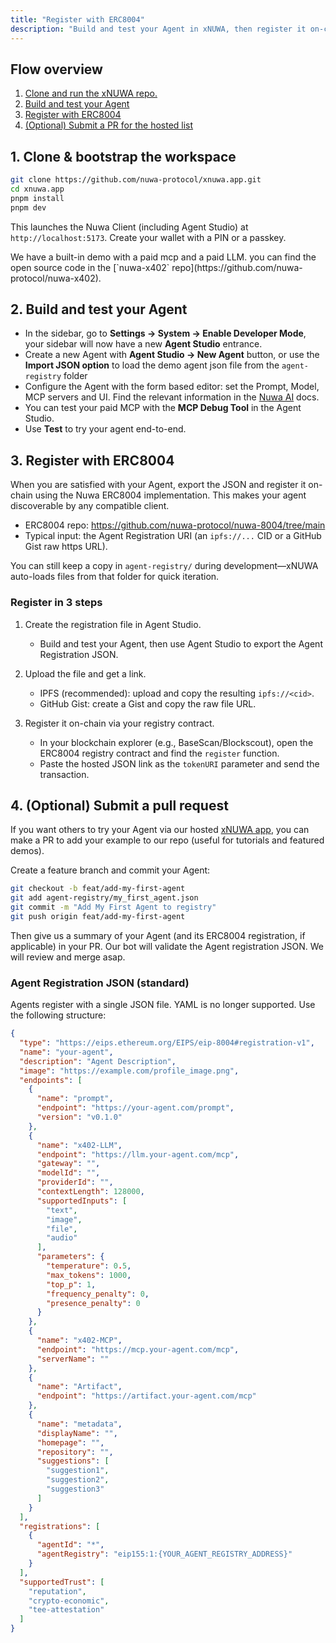 ```yaml
---
title: "Register with ERC8004"
description: "Build and test your Agent in xNUWA, then register it on-chain via ERC8004 for discovery."
---
```



## Flow overview

1. [Clone and run the xNUWA repo.](#1-clone-and-run-the-xnuwa-repo)
2. [Build and test your Agent](#2-build-and-test-your-agent)
3. [Register with ERC8004](#3-register-with-erc8004)
4. [(Optional) Submit a PR for the hosted list](#4-optional-submit-a-pull-request)

## 1. Clone & bootstrap the workspace

```bash
git clone https://github.com/nuwa-protocol/xnuwa.app.git
cd xnuwa.app
pnpm install
pnpm dev
```

This launches the Nuwa Client (including Agent Studio) at `http://localhost:5173`. Create your wallet with a PIN or a passkey.

<Tip>
  We have a built-in demo with a paid mcp and a paid LLM. you can find the open source code in the [`nuwa-x402` repo](https://github.com/nuwa-protocol/nuwa-x402).
</Tip>

## 2. Build and test your Agent
- In the sidebar, go to **Settings -> System -> Enable Developer Mode**, your sidebar will now have a new **Agent Studio** entrance.
- Create a new Agent with **Agent Studio → New Agent** button, or use the **Import JSON option** to load the demo agent json file from the `agent-registry` folder
- Configure the Agent with the form based editor: set the Prompt, Model, MCP servers and UI. Find the relevant information in the [Nuwa AI](../build-caps/quickstart) docs.
- You can test your paid MCP with the **MCP Debug Tool** in the Agent Studio.
- Use **Test** to try your agent end-to-end.


## 3. Register with ERC8004

When you are satisfied with your Agent, export the JSON and register it on-chain using the Nuwa ERC8004 implementation. This makes your agent discoverable by any compatible client.

- ERC8004 repo: https://github.com/nuwa-protocol/nuwa-8004/tree/main
- Typical input: the Agent Registration URI (an `ipfs://...` CID or a GitHub Gist raw https URL).

You can still keep a copy in `agent-registry/` during development—xNUWA auto-loads files from that folder for quick iteration.

### Register in 3 steps

1) Create the registration file in Agent Studio.
   - Build and test your Agent, then use Agent Studio to export the Agent Registration JSON.

2) Upload the file and get a link.
   - IPFS (recommended): upload and copy the resulting `ipfs://<cid>`.
   - GitHub Gist: create a Gist and copy the raw file URL.

3) Register it on-chain via your registry contract.
   - In your blockchain explorer (e.g., BaseScan/Blockscout), open the ERC8004 registry contract and find the `register` function.
   - Paste the hosted JSON link as the `tokenURI` parameter and send the transaction.

## 4. (Optional) Submit a pull request

If you want others to try your Agent via our hosted [xNUWA app](https://xnuwa.app), you can make a PR to add your example to our repo (useful for tutorials and featured demos).

Create a feature branch and commit your Agent:

```bash
git checkout -b feat/add-my-first-agent
git add agent-registry/my_first_agent.json
git commit -m "Add My First Agent to registry"
git push origin feat/add-my-first-agent
```

Then give us a summary of your Agent (and its ERC8004 registration, if applicable) in your PR. Our bot will validate the Agent registration JSON. We will review and merge asap.

### Agent Registration JSON (standard)

Agents register with a single JSON file. YAML is no longer supported. Use the following structure:

```json
{
  "type": "https://eips.ethereum.org/EIPS/eip-8004#registration-v1",
  "name": "your-agent",
  "description": "Agent Description",
  "image": "https://example.com/profile_image.png",
  "endpoints": [
    {
      "name": "prompt",
      "endpoint": "https://your-agent.com/prompt",
      "version": "v0.1.0"
    },
    {
      "name": "x402-LLM",
      "endpoint": "https://llm.your-agent.com/mcp",
      "gateway": "",
      "modelId": "",
      "providerId": "",
      "contextLength": 128000,
      "supportedInputs": [
        "text",
        "image",
        "file",
        "audio"
      ],
      "parameters": {
        "temperature": 0.5,
        "max_tokens": 1000,
        "top_p": 1,
        "frequency_penalty": 0,
        "presence_penalty": 0
      }
    },
    {
      "name": "x402-MCP",
      "endpoint": "https://mcp.your-agent.com/mcp",
      "serverName": ""
    },
    {
      "name": "Artifact",
      "endpoint": "https://artifact.your-agent.com/mcp"
    },
    {
      "name": "metadata",
      "displayName": "",
      "homepage": "",
      "repository": "",
      "suggestions": [
        "suggestion1",
        "suggestion2",
        "suggestion3"
      ]
    }
  ],
  "registrations": [
    {
      "agentId": "*",
      "agentRegistry": "eip155:1:{YOUR_AGENT_REGISTRY_ADDRESS}"
    }
  ],
  "supportedTrust": [
    "reputation",
    "crypto-economic",
    "tee-attestation"
  ]
}
```

